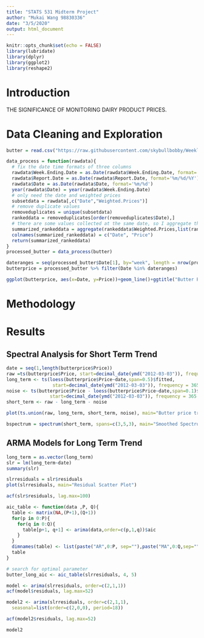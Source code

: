 ```yaml
---
title: "STATS 531 Midterm Project"
author: "Mukai Wang 98830336"
date: "3/5/2020"
output: html_document
---
```


```r
knitr::opts_chunk$set(echo = FALSE)
library(lubridate)
library(dplyr)
library(ggplot2)
library(reshape2)
```


# Introduction
THE SIGNIFICANCE OF MONITORING DAIRY PRODUCT PRICES.

# Data Cleaning and Exploration

```r
butter = read.csv("https://raw.githubusercontent.com/skybullbobby/Weekly-Dairy-Product-Time-Series-Analysis/master/weekly-dairy-product-prices/Butter.csv")
```

```r
data_process = function(rawdata){
  # fix the date time formats of three columns
  rawdata$Week.Ending.Date = as.Date(rawdata$Week.Ending.Date, format='%m/%d/%Y')
  rawdata$Report.Date = as.Date(rawdata$Report.Date, format='%m/%d/%Y')
  rawdata$Date = as.Date(rawdata$Date, format='%m/%d')
  year(rawdata$Date) = year(rawdata$Week.Ending.Date)
  # only need the date and weighted prices
  subsetdata = rawdata[,c("Date","Weighted.Prices")]
  # remove duplicate values
  removeduplicates = unique(subsetdata)
  rankeddata = removeduplicates[order(removeduplicates$Date),]
  # there are some values collected at the same date, so I aggregate them by averaging them
  summarized_rankeddata = aggregate(rankeddata$Weighted.Prices,list(rankeddata$Date), mean)
  colnames(summarized_rankeddata) = c("Date", "Price")
  return(summarized_rankeddata)
}
processed_butter = data_process(butter)
```


```r
dateranges = seq(processed_butter$Date[1], by="week", length = nrow(processed_butter))
butterprice = processed_butter %>% filter(Date %in% dateranges)
```

```r
ggplot(butterprice, aes(x=Date, y=Price))+geom_line()+ggtitle("Butter Price (dollar per pound)")
```


# Methodology


# Results

## Spectral Analysis for Short Term Trend

```r
date = seq(1,length(butterprice$Price))
raw =ts(butterprice$Price, start=decimal_date(ymd("2012-03-03")), frequency = 365.25/7)
long_term <- ts(loess(butterprice$Price~date,span=0.5)$fitted,
                 start=decimal_date(ymd("2012-03-03")), frequency = 365.25/7)
noise <- ts(butterprice$Price - loess(butterprice$Price~date,span=0.1)$fitted,
                start=decimal_date(ymd("2012-03-03")), frequency = 365.25/7)
short_term <- raw - long_term - noise

plot(ts.union(raw, long_term, short_term, noise), main="Butter price trend")
```


```r
bspectrum = spectrum(short_term, spans=c(3,5,3), main="Smoothed Spectrum for Short Term Butter Prices Fluctuation")
```


## ARMA Models for Long Term Trend

```r
long_term = as.vector(long_term)
slr = lm(long_term~date)
summary(slr)
```





```r
slrresiduals = slr$residuals
plot(slrresiduals, main="Residual Scatter Plot")
```


```r
acf(slr$residuals, lag.max=100)
```

```r
aic_table <- function(data ,P, Q){
  table <- matrix(NA,(P+1),(Q+1))
  for(p in 0:P){
    for(q in 0:Q){
      table[p+1, q+1] <- arima(data,order=c(p,1,q))$aic
    }
  }
  dimnames(table) <- list(paste("AR",0:P, sep=""),paste("MA",0:Q,sep=""))
  table
}

# search for optimal parameter
butter_long_aic <- aic_table(slrresiduals, 4, 5)


```


```r
model <- arima(slrresiduals, order=c(2,1,1))
acf(model$residuals, lag.max=52)
```


```r
model2 <- arima(slrresiduals, order=c(2,1,1),
  seasonal=list(order=c(2,0,0), period=18))
```

```r
acf(model2$residuals, lag.max=52)

model2
```


